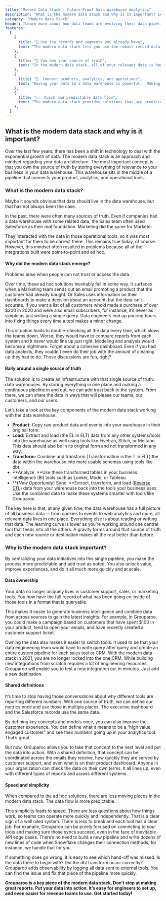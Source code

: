 ```yaml
---
title: "Modern Data Stack - Future-Proof Data Warehouse Analytics"
description: "What is the modern data stack and why is it important? Learn how data teams are evolving their data pipelines with Grouparoo. ✓ Start a free trial!"
category: "Modern Data Stack"
header: "Learn more about how data teams are evolving their data pipelines"
features:
  [
    {
      title: "🔎 Use the records and segments you already have",
      text: "The modern data stack lets you use the robust record data you've already made in your data warehouse.",
    },
    {
      title: "🎁 You own your source of truth",
      text: "In the modern data stack, all of your relevant data is housed in your data warehouse.",
    },
    {
      title: "🧭  Connect products, analytics, and operations",
      text: "Having your data in a data warehouse is powerful.  Making it accessible in the applications you use every day is even more powerful.",
    },
    {
      title: "📈  Quick and predictable data flow",
      text: "The modern data stack provides solutions that are predictable and simple, keeping your data flow clear.",
    },
  ]
---
```


## What is the modern data stack and why is it important?

Over the last few years, there has been a shift in technology to deal with the exponential growth of data. The modern data stack is an approach and mindset regarding your data architecture. The most important concept is that you own the source of truth by storing everything of relevance to your business in your data warehouse. This warehouse sits in the middle of a pipeline that connects your product, analytics, and operational tools.

<SectionDivider
  imagePath="/images/home/solutions/categories/modern-data-stack.png"
  heading="The modern data stack has the data warehouse at its center"
  width="1000"
  height="352"
  content=""
  background="none"
/>

### What is the modern data stack?

Maybe it sounds obvious that data should live in the data warehouse, but that has not always been the case.

In the past, there were often many sources of truth. Even if companies had a data warehouse with some related data, the Sales team often used Salesforce as their _real_ foundation. Marketing did the same for Marketo.

They interacted with the data in those operational tools, so it was most important for them to be correct there. This remains true today, of course. However, this mindset often resulted in problems because all of the integrations built were point-to-point and ad hoc.

#### Why did the modern data stack emerge?

Problems arise when people can not trust or access the data.

Over time, these ad hoc solutions inevitably fail in some way. It surfaces when a Marketing team sends out an email promoting a product that the customer had already bought. Or Sales uses information on their dashboards to make a decision about an account, but the data isn’t accurate. If you want a list of all customers who’d made a purchase of over $300 in 2020 and were also email subscribers, for instance, it’s never as simple as just writing a single query. Data engineers end up pouring hours into fixing things every time a tool makes a minor change.

This situation leads to double-checking all the data every time, which slows the teams down. Worse, they would have to compare reports from each system and it never would line up just right. Modeling and analysis would become a nightmare. Forget about a cohesive dashboard. Even if you had data analysts, they couldn’t even do their job with the amount of cleaning up they had to do. Those discussions are fun, right?

#### Rally around a single source of truth

The solution is to create an infrastructure with that single source of truth: data warehouses. By storing everything in one place and making a continuous pipeline in and out, we can add trust back to the system. From there, we can share the data in ways that will please our teams, our customers, and our users.

<SectionDivider
  imagePath="/images/home/solutions/categories/etl.svg"
  heading="Traditional data practices: Extract, Transform, Load"
  width="600"
  height="394"
  content="With your data in a unified location, there's no need to write costly join queries or hunt down data between sources."
  imageLeft="false"
/>

Let’s take a look at the key components of the modern data stack working with the data warehouse:

- **Product:** Copy raw product data and events into your warehouse in their original form.
- **Load:** Extract and load (the EL in ELT) data from any other systems/tools into the warehouse as well using tools like Fivetran, Stitch, or Meltano. This data should also be in its original form and not transformed in any way.
- **Transform:** Combine and transform (Transformation is the T in ELT) the data within the warehouse into more usable schemas using tools like dbt.
- **Analyze: **Use these transformed tables in your business intelligence (BI) tools such as Looker, Mode, or Tableau.
- **(_New Opportunity_) Sync: **Extract, transform, and load ([Reverse ETL](https://www.grouparoo.com/solutions/reverse-etl)) data from your warehouse back into the tools your business uses. Use the combined data to make these systems smarter with tools like Grouparoo.

<SectionDivider
  imagePath="/images/home/solutions/categories/reverse-etl.svg"
  heading="Modern data stack: Sync your data to destinations"
  width="600"
  height="394"
  content="Reversing the ETL process means your data can be synced to the destinations you use it most."
  imageLeft="true"
/>

The key here is that, at any given time, the data warehouse has a full picture of all business data -- from cookies to events to web analytics and more, all relevant data lives in one place. Everything else is about reading or writing that data. The learning curve is lower as you’re working around one central tool that feeds into all the others. A gravity forms around that source of truth and each new source or destination makes all the rest better than before.

### Why is the modern data stack important?

By centralizing your data initiatives into this single pipeline, you make the process more predictable and add trust as noted. You also unlock value, improve experiences, and do it all much more quickly and at scale.

#### Data ownership

Your data no longer uniquely lives in customer support, sales, or marketing tools. You now have the full record of what has been going on inside of those tools in a format that is queryable.

This makes it easier to generate business intelligence and combine data from across sources to gain the latest insights. For example, in Grouparoo, you could make a campaign based on customers that have spent $100 in your product, tend to open your emails, and have recently created a customer support ticket.

Owning the data also makes it easier to switch tools. It used to be that your data engineering team would have to write query after query and create an entire custom pipeline for each sales tool or CRM. With the modern data stack in 2021, you are no longer locked into the one CRM. While building new integrations from scratch requires a lot of engineering resources, Grouparoo will enable you to test a new integration out in minutes. Just add a new destination.

#### Shared definitions

It’s time to stop having those conversations about why different tools are reporting different numbers. With one source of truth, we can define our metrics once and use those in multiple places. The executive dashboard and the Salesforce records use the same data.

<SectionDivider
  imagePath="/images/home/hero-diagram.svg"
  heading="Reverse ETL allows you to sync records and groups across your tools"
  width="600"
  height="255"
  content="You already have the data you need in your warehouse, Reverse ETLs allow you to sync that tailored data to tools such as Salesforce, Zendesk, or Marketo where you can put it to use."
  imageLeft="false"
/>

By defining key concepts and models once, you can also improve the customer experience. You can define what it means to be a “high value, engaged customer” and see their numbers going up in your analytics tool. That’s great.

But now, Grouparoo allows you to take that concept to the next level and put the data into action. With a shared definition, that concept can be coordinated across the emails they receive, how quickly they are served by customer support, and even what is on their product dashboard. Anyone in your organization can check the data on their own terms. It all lines up, even with different types of reports and across different systems.

#### Speed and simplicity

When compared to the ad hoc solutions, there are less moving pieces in the modern data stack. The data flow is more predictable.

This simplicity leads to speed. There are less questions about how things work, so teams can operate more quickly and independently. That is a clear sign of a well oiled system. There is less to break and each tool has a clear job. For example, Grouparoo can be purely focused on connecting to your tools and making sure those syncs succeed, even in the face of inevitable API edge cases. There’s no need to build a new pipeline and write dozens of new lines of code when Snowflake changes their connection methods, for instance, we handle that for you.

If something does go wrong, it is easy to see which hand-off was missed. Is the data there to begin with? Did the dbt transform occur correctly? Grouparoo adds observability by logging all data sent to external tools. You can find the issue and fix that piece of the pipeline more quickly.

**Grouparoo is a key piece of the modern data stack. Don’t stop at making great reports. Put your data into action. It’s easy for engineers to set up, and even easier for revenue teams to use.
Get started today!**
